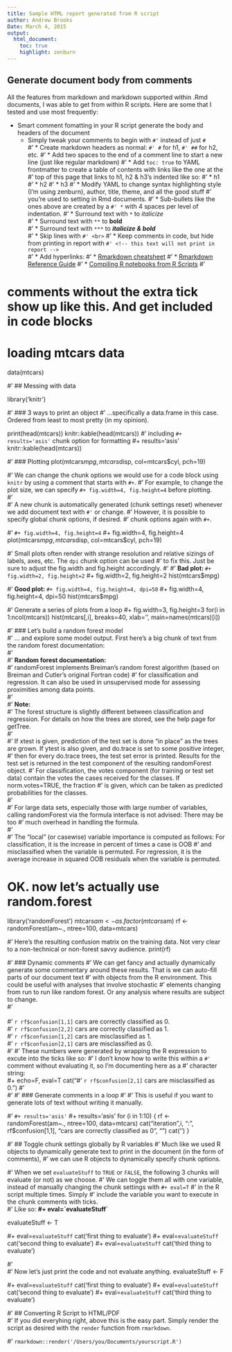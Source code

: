 ```yaml
---
title: Sample HTML report generated from R script
author: Andrew Brooks
Date: March 4, 2015
output:
  html_document:
    toc: true
    highlight: zenburn
---
```


## Generate document body from comments
All the features from markdown and markdown supported within .Rmd documents, I was able to
get from within R scripts.  Here are some that I tested and use most frequently:  
 
* Smart comment fomatting in your R script generate the body and headers of the document
   * Simply tweak your comments to begin with `#'` instead of just `#`  
#' * Create markdown headers as normal: `#' #` for h1, `#' ##` for h2, etc.
#' * Add two spaces to the end of a comment line to start a new line (just like regular markdown)
#' * Add `toc: true` to YAML frontmatter to create a table of contents with links like the one at the 
#' top of this page that links to h1, h2 & h3's indented like so:
#'     * h1
#'         * h2
#'             * h3
#' * Modify YAML to change syntax highlighting style (I'm using zenburn), author, title, theme, and all the good stuff
#' you're used to setting in Rmd documents.
#' * Sub-bullets like the ones above are created by a `#' *` with 4 spaces per level of indentation.
#' * Surround text with `*` to *italicize*  
#' * Surround text with `**` to **bold**  
#' * Surround text with `***` to ***italicize & bold***  
#' * Skip lines with `#' <br>`
#' * Keep comments in code, but hide from printing in report with `#' <!-- this text will not print in report -->`  
#' * Add hyperlinks:
#'     * [Rmarkdown cheatsheet](http://rmarkdown.rstudio.com/RMarkdownCheatSheet.pdf)
#'     * [Rmarkdown Reference Guide](http://rmarkdown.rstudio.com/RMarkdownReferenceGuide.pdf)
#'     * [Compiling R notebooks from R Scripts](http://rmarkdown.rstudio.com/r_notebook_format.html)
#' 

# comments without the extra tick show up like this.  And get included in code blocks
# loading mtcars data
data(mtcars)

#' ## Messing with data
 
library('knitr')

#' ### 3 ways to print an object
#' ...specifically a data.frame in this case.  Ordered from least to most pretty (in my opinion).

print(head(mtcars))
knitr::kable(head(mtcars))
#' including `#+ results='asis'` chunk option for formatting
#+ results='asis'
knitr::kable(head(mtcars))

#' ### Plotting
plot(mtcars$mpg, mtcars$disp, col=mtcars$cyl, pch=19)

#' We can change the chunk options we would use for a code block using `knitr` by using a comment that starts with `#+`.
#' For example, to change the plot size, we can specify `#+ fig.width=4, fig.height=4` before plotting.  
#' <br>
#' A new chunk is automatically generated (chunk settings reset) whenever we add document text with `#'` or change.
#' However, it is possible to specify global chunk options, if desired.
#' chunk options again with `#+`.  

#' `#+ fig.width=4, fig.height=4` <!-- simply for illustrative purposes in the document-->
#+ fig.width=4, fig.height=4
plot(mtcars$mpg, mtcars$disp, col=mtcars$cyl, pch=19)


#' Small plots often render with strange resolution and relative sizings of labels, axes, etc.  The `dpi` chunk option can be used 
#' to fix this.  Just be sure to adjust the fig.width and fig.height accordingly.
#' 
#' **Bad plot: ** `#+ fig.width=2, fig.height=2`
#+ fig.width=2, fig.height=2
hist(mtcars$mpg)

#' **Good plot: ** `#+ fig.width=4, fig.height=4, dpi=50`
#+ fig.width=4, fig.height=4, dpi=50
hist(mtcars$mpg)

#' Generate a series of plots from a loop
#+ fig.width=3, fig.height=3
for(i in 1:ncol(mtcars)) hist(mtcars[,i], breaks=40, xlab='', main=names(mtcars)[i])

#' ### Let's build a random forest model  
#' ... and explore some model output.  First here's a big chunk of text from the random forest documentation:  
#' <br>
#' **Random forest documentation:**  
#' randomForest implements Breiman's random forest algorithm (based on Breiman and Cutler's original Fortran code) 
#' for classification and regression. It can also be used in unsupervised mode for assessing proximities among data points.  
#' <br>
#' **Note:**  
#' The forest structure is slightly different between classification and regression. For details on how the trees are stored, see the help page for getTree.    
#' <br>
#' If xtest is given, prediction of the test set is done “in place” as the trees are grown. If ytest is also given, and do.trace is set to some positive integer, 
#' then for every do.trace trees, the test set error is printed. Results for the test set is returned in the test component of the resulting randomForest object. 
#' For classification, the votes component (for training or test set data) contain the votes the cases received for the classes. If norm.votes=TRUE, the fraction 
#' is given, which can be taken as predicted probabilities for the classes.  
#' <br>
#' For large data sets, especially those with large number of variables, calling randomForest via the formula interface is not advised: There may be too 
#' much overhead in handling the formula.  
#' <br>
#' The “local” (or casewise) variable importance is computed as follows: For classification, it is the increase in percent of times a case is OOB 
#' and misclassified when the variable is permuted. For regression, it is the average increase in squared OOB residuals when the variable is permuted.  


# OK. now let's actually use random.forest
library('randomForest')
mtcars$am <- as.factor(mtcars$am)
rf <- randomForest(am~., ntree=100, data=mtcars)

#' Here's the resulting confusion matrix on the training data.  Not very clear to a non-technical or non-forest savvy audience.
print(rf)

#' ### Dynamic comments
#' We can get fancy and actually dynamically generate some commentary around these results.  That is we can auto-fill parts of our document text
#' with objects from the R environment.  This could be useful with analyses that involve stochastic 
#' elements changing from run to run like random forest.  Or any analysis where results are subject to change.    
#' <br>  
#' `r rf$confusion[1,1]` cars are correctly classified as 0.  
#' `r rf$confusion[2,2]` cars are correctly classified as 1.  
#' `r rf$confusion[1,2]` cars are misclassified as 1.  
#' `r rf$confusion[2,1]` cars are misclassified as 0.  
#' 
#' These numbers were generated by wrapping the R expression to excute into the ticks like so: 
#' I don't know how to write this within a `#'` comment without evaluating it, so I'm documenting here as a
#' character string:  
#+ echo=F, eval=T
cat("#' `r rf$confusion[2,1]` cars are misclassified as 0. ")
#' <br>
#' 
#' ### Generate comments in a loop
#' 
#' This is useful if you want to generate lots of text without writing it manually.  

#' `#+ results='asis'`
#+ results='asis'
for (i in 1:10) {
  rf <- randomForest(am~., ntree=100, data=mtcars)
  cat("iteration ",i, ": ", rf$confusion[1,1], "cars are correctly classified as 0", "\n")
  cat('\n')
}

#' ## Toggle chunk settings globally by R variables
#' Much like we used R objects to dynamically generate text to print in the document (in the form of comments),
#' we can use R objects to dynamically specify chunk options.  

#' When we set `evaluateStuff` to `TRUE` or `FALSE`, the following 3 chunks will evaluate (or not) as we choose.
#' We can toggle them all with one variable, instead of manually changing the chunk settings with `#+ eval=T`
#' in the R script multiple times.  Simply
#' include the variable you want to execute in the chunk comments with ticks.   
#' Like so:  **#+ eval=\`evaluateStuff\`**

evaluateStuff <- T

#+ eval=`evaluateStuff`
cat('first thing to evaluate')
#+ eval=`evaluateStuff`
cat('second thing to evaluate')
#+ eval=`evaluateStuff`
cat('third thing to evaluate')

#' <br>
#' Now let's just print the code and not evaluate anything.
evaluateStuff <- F

#+ eval=`evaluateStuff`
cat('first thing to evaluate')
#+ eval=`evaluateStuff`
cat('second thing to evaluate')
#+ eval=`evaluateStuff`
cat('third thing to evaluate')

#' ## Converting R Script to HTML/PDF  
#' If you did everyhing right, above this is the easy part.  Simply render the script as desired with the `render` function from `rmarkdown`.  

#' `rmarkdown::render('/Users/you/Documents/yourscript.R')`